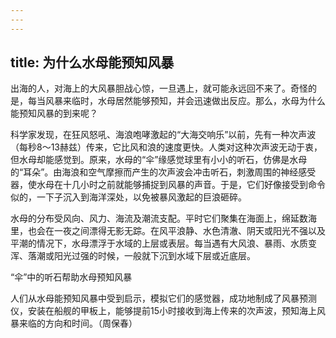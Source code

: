 ```yaml
---
---
---
```

title: 为什么水母能预知风暴
---




出海的人，对海上的大风暴胆战心惊，一旦遇上，就可能永远回不来了。奇怪的是，每当风暴来临时，水母居然能够预知，并会迅速做出反应。那么，水母为什么能预知风暴的到来呢？

科学家发现，在狂风怒吼、海浪咆哮激起的“大海交响乐”以前，先有一种次声波（每秒8～13赫兹）传来，它比风和浪的速度更快。人类对这种次声波无动于衷，但水母却能感觉到。原来，水母的“伞”缘感觉球里有小小的听石，仿佛是水母的“耳朵”。由海浪和空气摩擦而产生的次声波会冲击听石，刺激周围的神经感受器，使水母在十几小时之前就能够捕捉到风暴的声音。于是，它们好像接受到命令似的，一下子沉入到海洋深处，以免被暴风激起的巨浪砸碎。

水母的分布受风向、风力、海流及潮流支配。平时它们聚集在海面上，绵延数海里，也会在一夜之间漂得无影无踪。在风平浪静、水色清澈、阴天或阳光不强以及平潮的情况下，水母漂浮于水域的上层或表层。每当遇有大风浪、暴雨、水质变浑、落潮或阳光过强的时候，一般就下沉到水域下层或近底层。

“伞”中的听石帮助水母预知风暴



人们从水母能预知风暴中受到启示，模拟它们的感觉器，成功地制成了风暴预测仪，安装在船舰的甲板上，能够提前15小时接收到海上传来的次声波，预知海上风暴来临的方向和时间。（周保春）